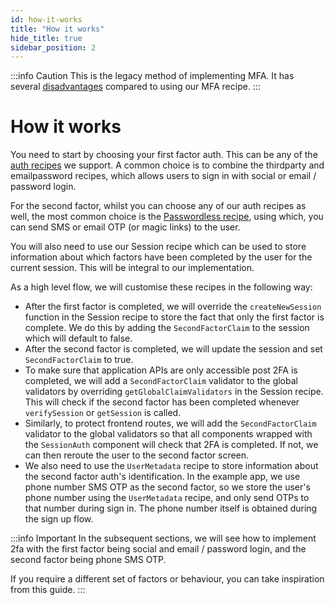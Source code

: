 ```yaml
---
id: how-it-works
title: "How it works"
hide_title: true
sidebar_position: 2
---
```


:::info Caution
This is the legacy method of implementing MFA. It has several [disadvantages](./legacy-vs-new) compared to using our MFA recipe.
:::

# How it works

You need to start by choosing your first factor auth. This can be any of the [auth recipes](https://supertokens.com/docs/guides) we support. A common choice is to combine the thirdparty and emailpassword recipes, which allows users to sign in with social or email / password login.

For the second factor, whilst you can choose any of our auth recipes as well, the most common choice is the [Passwordless recipe](https://supertokens.com/docs/passwordless/introduction), using which, you can send SMS or email OTP (or magic links) to the user.

You will also need to use our Session recipe which can be used to store information about which factors have been completed by the user for the current session. This will be integral to our implementation.

As a high level flow, we will customise these recipes in the following way:
- After the first factor is completed, we will override the `createNewSession` function in the Session recipe to store the fact that only the first factor is complete. We do this by adding the `SecondFactorClaim` to the session which will default to false.
- After the second factor is completed, we will update the session and set `SecondFactorClaim` to true.
- To make sure that application APIs are only accessible post 2FA is completed, we will add a `SecondFactorClaim` validator to the global validators by overriding `getGlobalClaimValidators` in the Session recipe. This will check if the second factor has been completed whenever `verifySession` or `getSession` is called.
- Similarly, to protect frontend routes, we will add the `SecondFactorClaim` validator to the global validators so that all components wrapped with the `SessionAuth` component will check that 2FA is completed. If not, we can then reroute the user to the second factor screen.
- We also need to use the `UserMetadata` recipe to store information about the second factor auth's identification. In the example app, we use phone number SMS OTP as the second factor, so we store the user's phone number using the `UserMetadata` recipe, and only send OTPs to that number during sign in. The phone number itself is obtained during the sign up flow.

:::info Important
In the subsequent sections, we will see how to implement 2fa with the first factor being social and email / password login, and the second factor being phone SMS OTP.

If you require a different set of factors or behaviour, you can take inspiration from this guide.
:::
